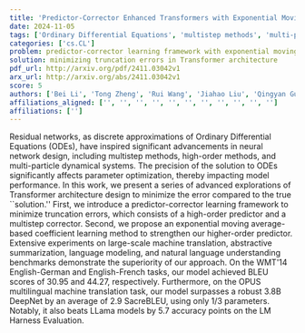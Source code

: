 ```yaml
---
title: 'Predictor-Corrector Enhanced Transformers with Exponential Moving Average Coefficient Learning'
date: 2024-11-05
tags: ['Ordinary Differential Equations', 'multistep methods', 'multi-particle dynamical systems', 'neural network design', 'predictor-corrector learning framework', 'exponential moving average', 'abstractive summarization', 'BLEU scores', 'high-order methods', 'machine translation', 'natural language understanding', 'LLama models', 'language modeling', 'SacreBLEU', 'Residual networks', 'Transformer architecture']
categories: ['cs.CL']
problem: predictor-corrector learning framework with exponential moving average-based coefficient learning
solution: minimizing truncation errors in Transformer architecture
pdf_url: http://arxiv.org/pdf/2411.03042v1
arx_url: http://arxiv.org/abs/2411.03042v1
score: 5
authors: ['Bei Li', 'Tong Zheng', 'Rui Wang', 'Jiahao Liu', 'Qingyan Guo', 'Junliang Guo', 'Xu Tan', 'Tong Xiao', 'Jingbo Zhu', 'Jingang Wang', 'Xunliang Cai']
affiliations_aligned: ['', '', '', '', '', '', '', '', '', '', '']
affiliations: ['']
---
```



Residual networks, as discrete approximations of Ordinary Differential Equations (ODEs), have inspired significant advancements in neural network design, including multistep methods, high-order methods, and multi-particle dynamical systems. The precision of the solution to ODEs significantly affects parameter optimization, thereby impacting model performance. In this work, we present a series of advanced explorations of Transformer architecture design to minimize the error compared to the true ``solution.'' First, we introduce a predictor-corrector learning framework to minimize truncation errors, which consists of a high-order predictor and a multistep corrector. Second, we propose an exponential moving average-based coefficient learning method to strengthen our higher-order predictor. Extensive experiments on large-scale machine translation, abstractive summarization, language modeling, and natural language understanding benchmarks demonstrate the superiority of our approach. On the WMT'14 English-German and English-French tasks, our model achieved BLEU scores of 30.95 and 44.27, respectively. Furthermore, on the OPUS multilingual machine translation task, our model surpasses a robust 3.8B DeepNet by an average of 2.9 SacreBLEU, using only 1/3 parameters. Notably, it also beats LLama models by 5.7 accuracy points on the LM Harness Evaluation.